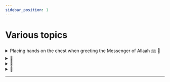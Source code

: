 ```yaml
---
sidebar_position: 1
---
```


# Various topics

<details>
<summary style={{fontWeight: "bold"}}>
Placing hands on the chest when greeting the Messenger of Allaah ﷺ 📃
</summary>

**Q:** May Allaah reward you. The questioner says: What is the ruling on placing the hands on the chest and bowing when greeting the Messenger of Allaah, may Allaah’s prayers and peace be upon him?

**A:** Our Prophet, may Allaah’s prayers and peace be upon him, is obligatory for a Muslim to have good manners with him, both alive and dead. He, may Allaah’s prayers and peace be upon him, was blessed alive and dead, and nothing of his honor changed with his death, may Allaah’s prayers and peace be upon him. Allaah decreed death for him like all other human beings. But his honor and grace remain. He is dead, may Allaah bless him and grant him peace, buried in his grave. And whoever comes to greet him must be display good manners with him May Allaah bless him and grant him peace. And the greatest etiquette is not to commit shirk while greeting the Prophet, may Allaah bless him and grant him peace. He does not say, O Messenger of Allaah, grant me wealth, O Messenger of Allaah, relieve my anxiety. Because if the Prophet, may Allaah’s prayers and peace be upon him, heard this while he was alive, he would have been very angry, because it is associating partners with Allaah Almighty. One of the great etiquettes is that the servant avoids innovations while greeting the Prophet, may Allaah’s prayers and peace be upon him. And it is from good manners to avoid being in the form like the standing in prayer, because this standing is for Allaah and not for any of Allaah’s creation. As if he puts the right hand on the left and lowers his head to the ground while greeting the Prophet, may Allaah’s prayers and peace be upon him, at his grave, bowing. All of this must be avoided. But a person stands while greeting the Prophet, may Allaah bless him and grant him peace, with manners. He does not appear here and there, nor does he shout and call, but he behaves with the Messenger of Allaah, may Allaah’s prayers and peace be upon him, while he is dead, as if he were meeting him while he was alive. It is bad manners that we see these days taking pictures at the grave, either to take pictures of the grave, or for a person to take pictures of himself at the grave. He comes with his back to the grave, then brings a camera and takes pictures with the grave. This is very bad manners with the Messenger of Allaah, may Allaah’s prayers and peace be upon him.

</details>

<details>
<summary style={{fontWeight: "bold"}}>
 📃
</summary>

**Q:** 

**A:** 

</details>

<details>
<summary style={{fontWeight: "bold"}}>
 📃
</summary>

**Q:** 

**A:** 

</details>

<details>
<summary style={{fontWeight: "bold"}}>
 📃
</summary>

**Q:** 

**A:** 

</details>

---